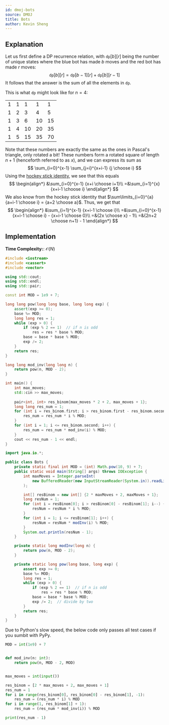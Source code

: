 ```yaml
---
id: dmoj-bots
source: DMOJ
title: Bots
author: Kevin Sheng
---
```


## Explanation

Let us first define a DP recurrence relation, with $\texttt{dp}[b][r]$ being the number of unique states where the blue bot has made $b$ moves and the red bot has made $r$ moves:
$$
\texttt{dp}[b][r]=\texttt{dp}[b - 1][r] + \texttt{dp}[b][r - 1]
$$
It follows that the answer is the sum of all the elements in $\texttt{dp}$.

This is what $\texttt{dp}$ might look like for $n=4$:
<center>
<table className="text-center">
	<tbody>
		<tr>
			<td>1</td>
			<td>1</td>
			<td>1</td>
			<td>1</td>
			<td>1</td>
		</tr>
		<tr>
			<td>1</td>
			<td>2</td>
			<td>3</td>
			<td>4</td>
			<td>5</td>
		</tr>
		<tr>
			<td>1</td>
			<td>3</td>
			<td>6</td>
			<td>10</td>
			<td>15</td>
		</tr>
		<tr>
			<td>1</td>
			<td>4</td>
			<td>10</td>
			<td>20</td>
			<td>35</td>
		</tr>
		<tr>
			<td>1</td>
			<td>5</td>
			<td>15</td>
			<td>35</td>
			<td>70</td>
		</tr>
	</tbody>
</table>
</center>

Note that these numbers are exactly the same as the ones in Pascal's triangle, only rotated a bit! These numbers form a rotated square of length $n+1$ (henceforth referred to as $x$), and we can express its sum as
$$
\sum_{i=0}^{x-1} \sum_{j=i}^{x+i-1} {j \choose i}
$$
Using the [hockey stick identity](https://brilliant.org/wiki/hockey-stick-identity/), we see that this equals
$$
\begin{align*}
&\sum_{i=0}^{x-1} {x+i \choose i+1}\\
=&\sum_{i=1}^{x} {x+i-1 \choose i}
\end{align*}
$$
We also know from the hockey stick identity that $\sum\limits_{i=0}^{a} {a+i-1 \choose i} = {a+2 \choose a}$. Thus, we get that
$$
\begin{align*}
&\sum_{i=1}^{x-1} {x+i-1 \choose i}\\
=&\sum_{i=0}^{x-1} {x+i-1 \choose i} - {x+i-1 \choose 0}\\
=&{2x \choose x} - 1\\
=&{2n+2 \choose n+1} - 1
\end{align*}
$$


## Implementation

**Time Complexity:**: $\mathcal{O}(N)$

<LanguageSection>
<CPPSection>

```cpp
#include <iostream>
#include <cassert>
#include <vector>

using std::cout;
using std::endl;
using std::pair;

const int MOD = 1e9 + 7;

long long pow(long long base, long long exp) {
	assert(exp >= 0);
	base %= MOD;
	long long res = 1;
	while (exp > 0) {
		if (exp % 2 == 1)  // if n is odd
			res = res * base % MOD;
		base = base * base % MOD;
		exp /= 2;
	}
	return res;
}

long long mod_inv(long long n) {
	return pow(n, MOD - 2);
}

int main() {
	int max_moves;
	std::cin >> max_moves;
	
	pair<int, int> res_binom{max_moves * 2 + 2, max_moves + 1};
	long long res_num = 1;
	for (int i = res_binom.first; i > res_binom.first - res_binom.second; i--) {
		res_num = res_num * i % MOD;
	}
	for (int i = 1; i <= res_binom.second; i++) {
		res_num = res_num * mod_inv(i) % MOD;
	}
	cout << res_num - 1 << endl;
}
```

</CPPSection>
<JavaSection>

```java
import java.io.*;

public class Bots {
	private static final int MOD = (int) Math.pow(10, 9) + 7;
	public static void main(String[] args) throws IOException {
		int maxMoves = Integer.parseInt(
			new BufferedReader(new InputStreamReader(System.in)).readLine()
		);

		int[] resBinom = new int[] {2 * maxMoves + 2, maxMoves + 1};
		long resNum = 1;
		for (int i = resBinom[0]; i > resBinom[0] - resBinom[1]; i--) {
			resNum = resNum * i % MOD;
		}
		for (int i = 1; i <= resBinom[1]; i++) {
			resNum = resNum * modInv(i) % MOD;
		}
		System.out.println(resNum - 1);
	}

	private static long modInv(long n) {
		return pow(n, MOD - 2);
	}

	private static long pow(long base, long exp) {
		assert exp >= 0;
		base %= MOD;
		long res = 1;
		while (exp > 0) {
			if (exp % 2 == 1)  // if n is odd
				res = res * base % MOD;
			base = base * base % MOD;
			exp /= 2;  // divide by two
		}
		return res;
	}
}
```

</JavaSection>
<PySection>

<Warning>
Due to Python's slow speed, the below code only passes all test cases if you sumbit with PyPy.
</Warning>

```py
MOD = int(1e9) + 7


def mod_inv(n: int):
	return pow(n, MOD - 2, MOD)


max_moves = int(input())

res_binom = [2 * max_moves + 2, max_moves + 1]
res_num = 1
for i in range(res_binom[0], res_binom[0] - res_binom[1], -1):
	res_num = (res_num * i) % MOD
for i in range(1, res_binom[1] + 1):
	res_num = (res_num * mod_inv(i)) % MOD

print(res_num - 1)
```

</PySection>
</LanguageSection>
